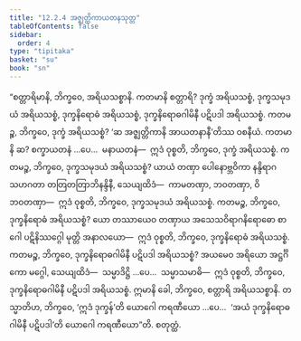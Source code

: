 ```yaml
---
title: "12.2.4 အဇ္ဈတ္တိကာယတနသုတ္တ"
tableOfContents: false
sidebar:
  order: 4
type: "tipitaka"
basket: "su"
book: "sn"
---
```



<DynamicBreadcrumb />

<Division number="1084" book="sn" e="ch" v="18" p="441">

<Paragraph number="2233" book="sn">
“စတ္တာရိမာနိ, ဘိက္ခဝေ, အရိယသစ္စာနိ. ကတမာနိ စတ္တာရိ? ဒုက္ခံ အရိယသစ္စံ, ဒုက္ခသမုဒယံ အရိယသစ္စံ, ဒုက္ခနိရောဓံ အရိယသစ္စံ, ဒုက္ခနိရောဓဂါမိနီ ပဋိပဒါ အရိယသစ္စံ.
</Paragraph>

<Paragraph number="2234" book="sn">
ကတမဉ္စ, ဘိက္ခဝေ, ဒုက္ခံ အရိယသစ္စံ? ‘ဆ အဇ္ဈတ္တိကာနိ အာယတနာနီ’တိဿ ဝစနီယံ. ကတမာနိ ဆ? စက္ခာယတနံ …ပေ…  မနာယတနံ—  ဣဒံ ဝုစ္စတိ, ဘိက္ခဝေ, ဒုက္ခံ အရိယသစ္စံ.
</Paragraph>

<Paragraph number="2235" book="sn">
ကတမဉ္စ, ဘိက္ခဝေ, ဒုက္ခသမုဒယံ အရိယသစ္စံ? ယာယံ တဏှာ ပေါနောဗ္ဘဝိကာ နန္ဒိရာဂသဟဂတာ တတြတတြာဘိနန္ဒိနီ, သေယျထိဒံ—  ကာမတဏှာ, ဘဝတဏှာ, ဝိဘဝတဏှာ—  ဣဒံ ဝုစ္စတိ, ဘိက္ခဝေ, ဒုက္ခသမုဒယံ အရိယသစ္စံ.
</Paragraph>

<Paragraph number="2236" book="sn">
ကတမဉ္စ, ဘိက္ခဝေ, ဒုက္ခနိရောဓံ အရိယသစ္စံ? ယော တဿာယေဝ တဏှာယ အသေသဝိရာဂနိရောဓော စာဂေါ ပဋိနိဿဂ္ဂေါ မုတ္တိ အနာလယော—  ဣဒံ ဝုစ္စတိ, ဘိက္ခဝေ, ဒုက္ခနိရောဓံ အရိယသစ္စံ.
</Paragraph>

<Paragraph number="2237" book="sn">
ကတမဉ္စ, ဘိက္ခဝေ, ဒုက္ခနိရောဓဂါမိနီ ပဋိပဒါ အရိယသစ္စံ? အယမေဝ အရိယော အဋ္ဌင်္ဂိကော မဂ္ဂေါ, သေယျထိဒံ—  သမ္မာဒိဋ္ဌိ …ပေ…  သမ္မာသမာဓိ—  ဣဒံ ဝုစ္စတိ, ဘိက္ခဝေ, ဒုက္ခနိရောဓဂါမိနီ ပဋိပဒါ အရိယသစ္စံ. ဣမာနိ ခေါ, ဘိက္ခဝေ, စတ္တာရိ အရိယသစ္စာနိ.
</Paragraph>

<Paragraph number="2238" book="sn">
တသ္မာတိဟ, ဘိက္ခဝေ, ‘ဣဒံ ဒုက္ခန်’တိ ယောဂေါ ကရဏီယော …ပေ…  ‘အယံ ဒုက္ခနိရောဓဂါမိနီ ပဋိပဒါ’တိ ယောဂေါ ကရဏီယော”တိ.

</Paragraph>
</Division>

<Paragraph number="2239" type="center" book="sn">
စတုတ္ထံ.
</Paragraph>